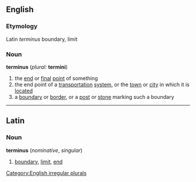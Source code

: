 ==English==
===Etymology===
Latin ''terminus'' boundary, limit
===Noun===
'''terminus''' (''plural:'' '''termini''')
#the [[end]] or [[final]] [[point]] of something
#the end point of a [[transportation]] [[system]], or the [[town]] or [[city]] in which it is [[located]]
#a [[boundary]] or [[border]], or a [[post]] or [[stone]] marking such a boundary

[[Category:English irregular plurals]]
----
==Latin==
===Noun===
'''terminus'''  (''nominative'', ''singular'')
#[[boundary]], [[limit]], [[end]]